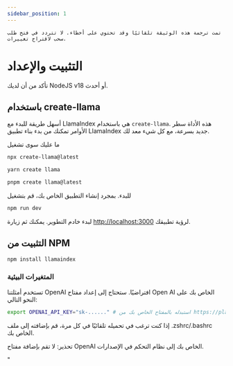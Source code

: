 ```yaml
---
sidebar_position: 1
---
```



```تمت ترجمة هذه الوثيقة تلقائيًا وقد تحتوي على أخطاء. لا تتردد في فتح طلب سحب لاقتراح تغييرات.```

# التثبيت والإعداد

تأكد من أن لديك NodeJS v18 أو أحدث.


## باستخدام create-llama

أسهل طريقة للبدء مع LlamaIndex هي باستخدام `create-llama`. هذه الأداة سطر الأوامر تمكنك من بدء بناء تطبيق LlamaIndex جديد بسرعة، مع كل شيء معد لك.

ما عليك سوى تشغيل

<Tabs>
<TabItem value="1" label="npm" default>

```bash
npx create-llama@latest
```

</TabItem>
<TabItem value="2" label="Yarn">

```bash
yarn create llama
```

</TabItem>
<TabItem value="3" label="pnpm">

```bash
pnpm create llama@latest
```

</TabItem>
</Tabs>

للبدء. بمجرد إنشاء التطبيق الخاص بك، قم بتشغيل

```bash npm2yarn
npm run dev
```

لبدء خادم التطوير. يمكنك ثم زيارة [http://localhost:3000](http://localhost:3000) لرؤية تطبيقك.
## التثبيت من NPM

```bash npm2yarn
npm install llamaindex
```


### المتغيرات البيئية

تستخدم أمثلتنا OpenAI افتراضيًا. ستحتاج إلى إعداد مفتاح Open AI الخاص بك على النحو التالي:

```bash
export OPENAI_API_KEY="sk-......" # استبدله بالمفتاح الخاص بك من https://platform.openai.com/account/api-keys
```

إذا كنت ترغب في تحميله تلقائيًا في كل مرة، قم بإضافته إلى ملف .zshrc/.bashrc الخاص بك.

تحذير: لا تقم بإضافة مفتاح OpenAI الخاص بك إلى نظام التحكم في الإصدارات.


"
